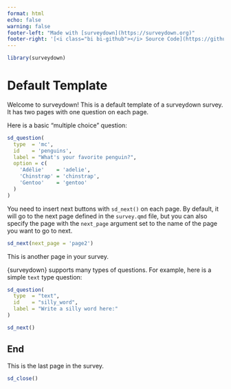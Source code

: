 ```yaml
---
format: html
echo: false
warning: false
footer-left: "Made with [surveydown](https://surveydown.org)"
footer-right: '[<i class="bi bi-github"></i> Source Code](https://github.com/surveydown-dev/templates)'
---
```


```r
library(surveydown)
```

::: {.sd_page id=welcome}

# Default Template

Welcome to surveydown! This is a default template of a surveydown survey. It has two pages with one question on each page.

Here is a basic "multiple choice" question:

```r
sd_question(
  type  = 'mc',
  id    = 'penguins',
  label = "What's your favorite penguin?",
  option = c(
    'Adélie'    = 'adelie',
    'Chinstrap' = 'chinstrap',
    'Gentoo'    = 'gentoo'
  )
)
```

You need to insert next buttons with `sd_next()` on each page. By default, it will go to the next page defined in the `survey.qmd` file, but you can also specify the page with the `next_page` argument set to the name of the page you want to go to next.

```r
sd_next(next_page = 'page2')
```

:::

::: {.sd_page id=page2}

This is another page in your survey.

{surveydown} supports many types of questions. For example, here is a simple `text` type question:

```r
sd_question(
  type  = "text",
  id    = "silly_word",
  label = "Write a silly word here:"
)

sd_next()
```

:::

::: {.sd_page id=end}

## End

This is the last page in the survey.

```r
sd_close()
```

:::
